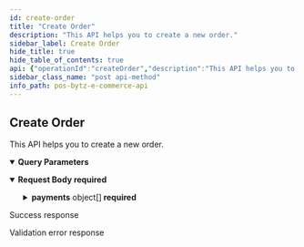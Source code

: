 ```yaml
---
id: create-order
title: "Create Order"
description: "This API helps you to create a new order."
sidebar_label: Create Order
hide_title: true
hide_table_of_contents: true
api: {"operationId":"createOrder","description":"This API helps you to create a new order.","parameters":[{"name":"cartId","required":true,"in":"query","description":"The unique id of the cart.","schema":{}}],"requestBody":{"required":true,"content":{"application/json":{"schema":{"type":"object","properties":{"orderType":{"type":"string","description":"Type of the order.","enum":["delivery","pickup"]},"orderStatus":{"type":"string","description":"Status of the order.","enum":["pending","complete"]},"billingAddressId":{"type":"string","description":"ID of the Billing Address."},"shippingAddressId":{"type":"string","description":"ID of the Shipping Address."},"scheduledAt":{"type":"string","description":"The date at which the order was scheduled."},"payments":{"type":"array","items":{"type":"object","properties":{"paymentMethodId":{"type":"number","description":"Unique identifier of the Payment method used."},"amount":{"type":"number","description":"Amount paid in the respective payment."},"status":{"type":"string","description":"Status of payment.","enum":["pending","complete","refunded"]}},"required":["paymentMethodId","amount","status"]}}},"required":["orderType","billingAddressId","payments"]}}}},"responses":{"201":{"description":"Success response","content":{"application/json":{"example":{"statusCode":201,"message":"Success"}}}},"400":{"description":"Validation error response","content":{"application/json":{"example":{"statusCode":400,"message":"Bad Request"}}}}},"tags":["Orders"],"security":[{"oauth2":["order:read","order:write"]}],"method":"post","path":"/ecommerce/v1/orders","servers":[],"securitySchemes":{"oauth2":{"type":"oauth2","flows":{"clientCredentials":{"tokenUrl":"https://gateway-api.smartbytz.com/ecommerce/oauth2/token","scopes":["country:read","store:read","category:read","item:read","user:read","user:write","cart:read","cart:write","order:read","order:write","search:read","reviews: read","reviews: write","brand:read"]}}}},"jsonRequestBodyExample":{"orderType":"delivery","orderStatus":"pending","billingAddressId":"string","shippingAddressId":"string","scheduledAt":"string","payments":[{"paymentMethodId":0,"amount":0,"status":"pending"}]},"info":{"title":"PosBytz E-Commerce API","description":"Whether you&apos;re building a custom-branded storefront or looking for ways to extend Posbytz, the following guide will help you achieve your goals.","version":"1.0","contact":{}},"postman":{"name":"Create Order","description":{"content":"This API helps you to create a new order.","type":"text/plain"},"url":{"path":["ecommerce","v1","orders"],"host":["{{baseUrl}}"],"query":[{"disabled":false,"description":{"content":"(Required) The unique id of the cart.","type":"text/plain"},"key":"cartId","value":""}],"variable":[]},"header":[{"key":"Content-Type","value":"application/json"},{"key":"Accept","value":"application/json"}],"method":"POST","body":{"mode":"raw","raw":"\"\"","options":{"raw":{"language":"json"}}},"auth":{"type":"oauth2","oauth2":[]}}}
sidebar_class_name: "post api-method"
info_path: pos-bytz-e-commerce-api
---
```



## Create Order



This API helps you to create a new order.

<details style={{"marginBottom":"1rem"}} data-collapsed={false} open={true}><summary style={{}}><strong>Query Parameters</strong></summary><div><ul><ParamsItem className={"paramsItem"} param={{"name":"cartId","required":true,"in":"query","description":"The unique id of the cart.","schema":{}}}></ParamsItem></ul></div></details><MimeTabs><TabItem label={"application/json"} value={"application/json-schema"}><details style={{}} data-collapsed={false} open={true}><summary style={{"textAlign":"left"}}><strong>Request Body</strong><strong style={{"fontSize":"var(--ifm-code-font-size)","color":"var(--openapi-required)"}}> required</strong></summary><div style={{"textAlign":"left","marginLeft":"1rem"}}></div><ul style={{"marginLeft":"1rem"}}><SchemaItem collapsible={false} name={"orderType"} required={true} schemaDescription={"Type of the order."} schemaName={"string"} qualifierMessage={"**Possible values:** [`delivery`, `pickup`]"} defaultValue={undefined}></SchemaItem><SchemaItem collapsible={false} name={"orderStatus"} required={false} schemaDescription={"Status of the order."} schemaName={"string"} qualifierMessage={"**Possible values:** [`pending`, `complete`]"} defaultValue={undefined}></SchemaItem><SchemaItem collapsible={false} name={"billingAddressId"} required={true} schemaDescription={"ID of the Billing Address."} schemaName={"string"} qualifierMessage={undefined} defaultValue={undefined}></SchemaItem><SchemaItem collapsible={false} name={"shippingAddressId"} required={false} schemaDescription={"ID of the Shipping Address."} schemaName={"string"} qualifierMessage={undefined} defaultValue={undefined}></SchemaItem><SchemaItem collapsible={false} name={"scheduledAt"} required={false} schemaDescription={"The date at which the order was scheduled."} schemaName={"string"} qualifierMessage={undefined} defaultValue={undefined}></SchemaItem><SchemaItem collapsible={true} className={"schemaItem"}><details style={{}}><summary style={{}}><strong>payments</strong><span style={{"opacity":"0.6"}}> object[]</span><strong style={{"fontSize":"var(--ifm-code-font-size)","color":"var(--openapi-required)"}}> required</strong></summary><div style={{"marginLeft":"1rem"}}><SchemaItem collapsible={false} name={"paymentMethodId"} required={true} schemaDescription={"Unique identifier of the Payment method used."} schemaName={"number"} qualifierMessage={undefined} defaultValue={undefined}></SchemaItem><SchemaItem collapsible={false} name={"amount"} required={true} schemaDescription={"Amount paid in the respective payment."} schemaName={"number"} qualifierMessage={undefined} defaultValue={undefined}></SchemaItem><SchemaItem collapsible={false} name={"status"} required={true} schemaDescription={"Status of payment."} schemaName={"string"} qualifierMessage={"**Possible values:** [`pending`, `complete`, `refunded`]"} defaultValue={undefined}></SchemaItem></div></details></SchemaItem></ul></details></TabItem></MimeTabs><div><ApiTabs><TabItem label={"201"} value={"201"}><div>

Success response

</div><div><MimeTabs groupId={"mime-type"}><TabItem label={"application/json"} value={"application/json"}><SchemaTabs groupId={"schema-tabs"}><TabItem label={"Example"} value={"Example"}><ResponseSamples responseExample={"{\n  \"statusCode\": 201,\n  \"message\": \"Success\"\n}"} language={"json"}></ResponseSamples></TabItem></SchemaTabs></TabItem></MimeTabs></div></TabItem><TabItem label={"400"} value={"400"}><div>

Validation error response

</div><div><MimeTabs groupId={"mime-type"}><TabItem label={"application/json"} value={"application/json"}><SchemaTabs groupId={"schema-tabs"}><TabItem label={"Example"} value={"Example"}><ResponseSamples responseExample={"{\n  \"statusCode\": 400,\n  \"message\": \"Bad Request\"\n}"} language={"json"}></ResponseSamples></TabItem></SchemaTabs></TabItem></MimeTabs></div></TabItem></ApiTabs></div>
      